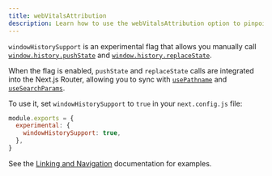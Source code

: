 ```yaml
---
title: webVitalsAttribution
description: Learn how to use the webVitalsAttribution option to pinpoint the source of Web Vitals issues.
---
```


`windowHistorySupport` is an experimental flag that allows you manually call [`window.history.pushState`](https://developer.mozilla.org/en-US/docs/Web/API/History/pushState) and [`window.history.replaceState`](https://developer.mozilla.org/en-US/docs/Web/API/History/replaceState).

When the flag is enabled, `pushState` and `replaceState` calls are integrated into the Next.js Router, allowing you to sync with [`usePathname`](/docs/app/api-reference/functions/use-pathname) and [`useSearchParams`](/docs/app/api-reference/functions/use-search-params).

To use it, set `windowHistorySupport` to `true` in your `next.config.js` file:

```js fileName="next.config.js"
module.exports = {
  experimental: {
    windowHistorySupport: true,
  },
}
```

See the [Linking and Navigation](/docs/app/building-your-application/routing/linking-and-navigating/using-the-native-history-api) documentation for examples.
